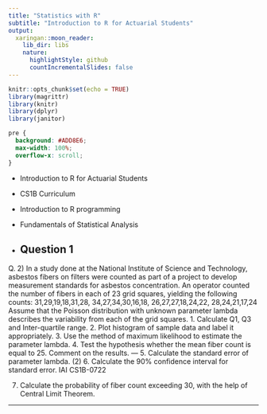 ```yaml
---
title: "Statistics with R"
subtitle: "Introduction to R for Actuarial Students"
output:
  xaringan::moon_reader:
    lib_dir: libs
    nature:
      highlightStyle: github
      countIncrementalSlides: false
---
```


```r
knitr::opts_chunk$set(echo = TRUE)
library(magrittr)
library(knitr)
library(dplyr)
library(janitor)


```

```css
pre {
  background: #ADD8E6;
  max-width: 100%;
  overflow-x: scroll;
}
```

* Introduction to R for Actuarial Students

* CS1B Curriculum

* Introduction to R programming
* Fundamentals of Statistical Analysis

* Question 1
---

Q. 2) In a study done at the National Institute of Science and Technology, asbestos fibers on 
filters were counted as part of a project to develop measurement standards for asbestos 
concentration.
An operator counted the number of fibers in each of 23 grid squares, yielding the 
following counts:
31,29,19,18,31,28, 34,27,34,30,16,18, 26,27,27,18,24,22, 28,24,21,17,24
Assume that the Poisson distribution with unknown parameter lambda describes the 
variability from each of the grid squares. 
1.  Calculate Q1, Q3 and Inter-quartile range.
2.  Plot histogram of sample data and label it appropriately.
3.   Use the method of maximum likelihood to estimate the parameter lambda.
4.  Test the hypothesis whether the mean fiber count is equal to 25. Comment on the 
results.
---
5.  Calculate the standard error of parameter lambda. (2)
6.   Calculate the 90% confidence interval for standard error.
IAI CS1B-0722

7.  Calculate the probability of fiber count exceeding 30, with the help of Central Limit 
Theorem.

---